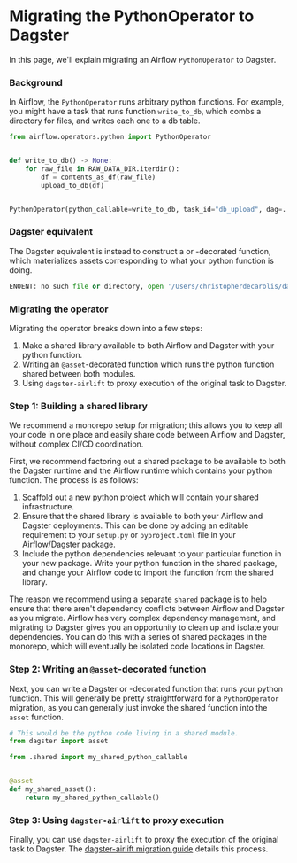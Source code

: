 # Migrating the PythonOperator to Dagster

In this page, we'll explain migrating an Airflow `PythonOperator` to Dagster.

### Background

In Airflow, the `PythonOperator` runs arbitrary python functions. For example, you might have a task that runs function `write_to_db`, which combs a directory for files, and writes each one to a db table.

```python file=/integrations/airlift/operator_migration/python_operator.py startafter=start_op endbefore=end_op
from airflow.operators.python import PythonOperator


def write_to_db() -> None:
    for raw_file in RAW_DATA_DIR.iterdir():
        df = contents_as_df(raw_file)
        upload_to_db(df)


PythonOperator(python_callable=write_to_db, task_id="db_upload", dag=...)
```

### Dagster equivalent

The Dagster equivalent is instead to construct a <PyObject object="asset" module="dagster"/> or <PyObject object="multi_asset" module="dagster"/>-decorated function, which materializes assets corresponding to what your python function is doing.

```python file=/integrations/airlift/operator_migration/pyop_asset.py startafter=start_asset endbefore=end_asset
ENOENT: no such file or directory, open '/Users/christopherdecarolis/dagster/examples/docs_snippets/docs_snippets/integrations/airlift/operator_migration/pyop_asset.py'
```

### Migrating the operator

Migrating the operator breaks down into a few steps:

1. Make a shared library available to both Airflow and Dagster with your python function.
2. Writing an `@asset`-decorated function which runs the python function shared between both modules.
3. Using `dagster-airlift` to proxy execution of the original task to Dagster.

### Step 1: Building a shared library

We recommend a monorepo setup for migration; this allows you to keep all your code in one place and easily share code between Airflow and Dagster, without complex CI/CD coordination.

First, we recommend factoring out a shared package to be available to both the Dagster runtime and the Airflow runtime which contains your python function. The process is as follows:

1. Scaffold out a new python project which will contain your shared infrastructure.
2. Ensure that the shared library is available to both your Airflow and Dagster deployments. This can be done by adding an editable requirement to your `setup.py` or `pyproject.toml` file in your Airflow/Dagster package.
3. Include the python dependencies relevant to your particular function in your new package. Write your python function in the shared package, and change your Airflow code to import the function from the shared library.

The reason we recommend using a separate `shared` package is to help ensure that there aren't dependency conflicts between Airflow and Dagster as you migrate. Airflow has very complex dependency management, and migrating to Dagster gives you an opportunity to clean up and isolate your dependencies. You can do this with a series of shared packages in the monorepo, which will eventually be isolated code locations in Dagster.

### Step 2: Writing an `@asset`-decorated function

Next, you can write a Dagster <PyObject object="asset" module="dagster"/> or <PyObject object="multi_asset" module="dagster"/>-decorated function that runs your python function. This will generally be pretty straightforward for a `PythonOperator` migration, as you can generally just invoke the shared function into the `asset` function.

```python file=/integrations/airlift/operator_migration/pyop_asset_shared.py
# This would be the python code living in a shared module.
from dagster import asset

from .shared import my_shared_python_callable


@asset
def my_shared_asset():
    return my_shared_python_callable()
```

### Step 3: Using `dagster-airlift` to proxy execution

Finally, you can use `dagster-airlift` to proxy the execution of the original task to Dagster. The [dagster-airlift migration guide](/integrations/airlift/tutorial/overview) details this process.
